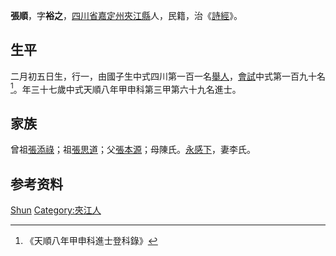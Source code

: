 {{Otheruses|other=名为张顺的其他人物|张顺}}
{{明清人物信息框
| 姓名 = 張順
| 原名 =
| 圖片名稱= 
| 圖片大小 =
| 圖片說明 = 
| 最高職務 =
| 國家 = 大明 
| 爵位 =
| 籍貫 = [[四川省|四川省]][[嘉定州_(明朝)|嘉定州]][[夾江縣|夾江縣]]
| 族裔 = 
| 旗籍 = 
| 字號 = 
| 諡號 =
| 出生日期 = 二月初五日
| 出生地點 =
| 逝世日期 = 
| 逝世地點 =
| 墓葬 =
| 配偶 = 李氏
| 親屬 = 曾祖[[張添祿|張添祿]]，祖[[張思道|張思道]]，父[[張本源|張本源]]，母陳氏
| 出身 =
* 天順八年甲申科進士
| 經歷 =
| 著作 =  
*
*
*
}}
'''張順'''{{BD|1428年||1487年||}}，字'''裕之'''，[[四川省|四川省]][[嘉定州_(明朝)|嘉定州]][[夾江縣|夾江縣]]人，民籍，治《[[詩經|詩經]]》。

== 生平 ==
二月初五日生，行一，由國子生中式四川第一百一名[[舉人|舉人]]，[[會試|會試]]中式第一百九十名<ref>《天順八年甲申科進士登科錄》</ref>。年三十七歲中式天順八年甲申科第三甲第六十九名進士。

== 家族 ==
曾祖[[張添祿|張添祿]]；祖[[張思道|張思道]]；父[[張本源|張本源]]；母陳氏。[[永感下|永感下]]，妻李氏。

== 参考资料 ==
{{reflist}}

{{天順八年甲申科殿试金榜}}

{{Authority control}}
{{DEFAULTSORT:Zhang张}}
[[Category:张姓|Shun]]
[[Category:夾江人|Category:夾江人]]

{{明朝人物小作品}}